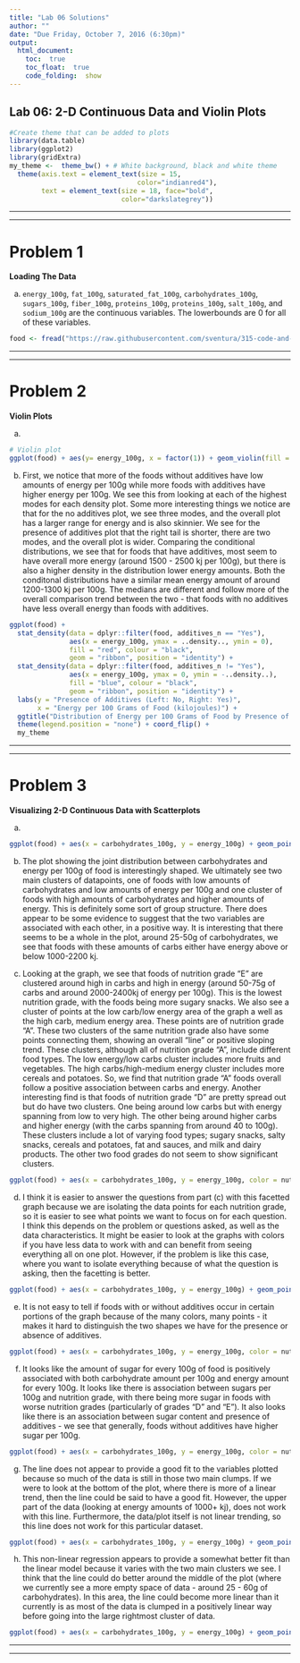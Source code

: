 ```yaml
---
title: "Lab 06 Solutions"
author: ""
date: "Due Friday, October 7, 2016 (6:30pm)"
output: 
  html_document:
    toc:  true
    toc_float:  true
    code_folding:  show
---
```



##  Lab 06:  2-D Continuous Data and Violin Plots

```r
#Create theme that can be added to plots
library(data.table)
library(ggplot2)
library(gridExtra)
my_theme <-  theme_bw() + # White background, black and white theme
  theme(axis.text = element_text(size = 15, 
                                color="indianred4"),
        text = element_text(size = 18, face="bold", 
                            color="darkslategrey"))
```

***
***

#  Problem 1

**Loading The Data**

a.  `energy_100g`, `fat_100g`, `saturated_fat_100g`, `carbohydrates_100g`, `sugars_100g`, `fiber_100g`, `proteins_100g`, `proteins_100g`, `salt_100g`, and `sodium_100g` are the continuous variables. The lowerbounds are 0 for all of these variables.

```r
food <- fread("https://raw.githubusercontent.com/sventura/315-code-and-datasets/master/data/food-facts.csv")
```


***
***


#  Problem 2

**Violin Plots**

a.  
```r

# Violin plot
ggplot(food) + aes(y= energy_100g, x = factor(1)) + geom_violin(fill = "red") + stat_summary(fun.y = mean, geom = "point", shape = 5, size = 4, color = "blue") + labs(y = "Energy per 100g (kj)", x = "Density of Foods") + ggtitle("Distribution of Energy per 100g of Food") + theme(axis.text.x = element_blank()) + my_theme + stat_summary(fun.y = median, geom = "point", shape = 3, size = 4, color = "white")
```

b.  First, we notice that more of the foods without additives have low amounts of energy per 100g while more foods with additives have higher energy per 100g.  We see this from looking at each of the highest modes for each density plot. Some more interesting things we notice are that for the no additives plot, we see three modes, and the overall plot has a larger range for energy and is also skinnier.  We see for the presence of additives plot that the right tail is shorter, there are two modes, and the overall plot is wider.  Comparing the conditional distributions, we see that for foods that have additives, most seem to have overall more energy (around 1500 - 2500 kj per 100g), but there is also a higher density in the distribution lower energy amounts.  Both the conditonal distributions have a similar mean energy amount of around 1200-1300 kj per 100g.  The medians are different and follow more of the overall comparison trend between the two - that foods with no additives have less overall energy than foods with additives.

```r
ggplot(food) + 
  stat_density(data = dplyr::filter(food, additives_n == "Yes"), 
               aes(x = energy_100g, ymax = ..density.., ymin = 0),
               fill = "red", colour = "black",
               geom = "ribbon", position = "identity") +
  stat_density(data = dplyr::filter(food, additives_n != "Yes"), 
               aes(x = energy_100g, ymax = 0, ymin = -..density..),
               fill = "blue", colour = "black",
               geom = "ribbon", position = "identity") +
  labs(y = "Presence of Additives (Left: No, Right: Yes)",
       x = "Energy per 100 Grams of Food (kilojoules)") + 
  ggtitle("Distribution of Energy per 100 Grams of Food by Presence of Additives") + 
  theme(legend.position = "none") + coord_flip() +
  my_theme
```

***
***

#  Problem 3

**Visualizing 2-D Continuous Data with Scatterplots**

a.  
```r
ggplot(food) + aes(x = carbohydrates_100g, y = energy_100g) + geom_point() + labs(x = "Carbohydrates per 100g (g)", y = "Energy per 100g (kj)") + ggtitle("Energy vs. Carbohydrates \n per 100g of Various Foods") + my_theme
```

b.  The plot showing the joint distribution between carbohydrates and energy per 100g of food is interestingly shaped.  We ultimately see two main clusters of datapoints, one of foods with low amounts of carbohydrates and low amounts of energy per 100g and one cluster of foods with high amounts of carbohydrates and higher amounts of energy.  This is definitely some sort of group structure.  There does appear to be some evidence to suggest that the two variables are associated with each other, in a positive way. It is interesting that there seems to be a whole in the plot, around 25-50g of carbohydrates, we see that foods with these amounts of carbs either have energy above or below 1000-2200 kj. 

c.  Looking at the graph, we see that foods of nutrition grade "E" are clustered around high in carbs and high in energy (around 50-75g of carbs and around 2000-2400kj of energy per 100g). This is the lowest nutrition grade, with the foods being more sugary snacks.  We also see a cluster of points at the low carb/low energy area of the graph a well as the high carb, medium energy area. These points are of nutrition grade "A". These two clusters of the same nutrition grade also have some points connecting them, showing an overall "line" or positive sloping trend. These clusters, although all of nutrition grade "A", include different food types. The low energy/low carbs cluster includes more fruits and vegetables.  The high carbs/high-medium energy cluster includes more cereals and potatoes. So, we find that nutrition grade "A" foods overall follow a positive association between carbs and energy. Another interesting find is that foods of nutrition grade "D" are pretty spread out but do have two clusters. One being around low carbs but with energy spanning from low to very high. The other being around higher carbs and higher energy (with the carbs spanning from around 40 to 100g). These clusters include a lot of varying food types; sugary snacks, salty snacks, cereals and potatoes, fat and sauces, and milk and dairy products. The other two food grades do not seem to show significant clusters.

```r
ggplot(food) + aes(x = carbohydrates_100g, y = energy_100g, color = nutrition_grade_fr) + geom_point() + labs(x = "Carbohydrates per 100g (g)", y = "Energy per 100g (kj)", color = "Nutrition Grade") + ggtitle("Energy vs. Carbohydrates per 100g of Various Foods") + my_theme
```

d.  I think it is easier to answer the questions from part (c) with this facetted graph because we are isolating the data points for each nutrition grade, so it is easier to see what points we want to focus on for each question. I think this depends on the problem or questions asked, as well as the data characteristics. It might be easier to look at the graphs with colors if you have less data to work with and can benefit from seeing everything all on one plot.  However, if the problem is like this case, where you want to isolate everything because of what the question is asking, then the facetting is better. 
```r
ggplot(food) + aes(x = carbohydrates_100g, y = energy_100g) + geom_point() + labs(x = "Carbohydrates per 100g (g)", y = "Energy per 100g (kj)", color = "Nutrition Grade") + ggtitle("Energy vs. Carbohydrates per 100g of Various Foods \n by Nutrition Grade") + my_theme + facet_grid(~nutrition_grade_fr)
```

e.  It is not easy to tell if foods with or without additives occur in certain portions of the graph because of the many colors, many points - it makes it hard to distinguish the two shapes we have for the presence or absence of additives.
```r
ggplot(food) + aes(x = carbohydrates_100g, y = energy_100g, color = nutrition_grade_fr) + geom_point() + labs(x = "Carbohydrates per 100g (g)", y = "Energy per 100g (kj)", color = "Nutrition Grade", shape = "Presence of Additives") + ggtitle("Energy vs. Carbohydrates per 100g of Foods, \n with Nutrition Grade and Additives") + my_theme + geom_point(aes(shape = additives_n), size = 2)
```

f.  It looks like the amount of sugar for every 100g of food is positively associated with both carbohydrate amount per 100g and energy amount for every 100g. It looks like there is association between sugars per 100g and nutrition grade, with there being more sugar in foods with worse nutrition grades (particularly of grades "D" and "E"). It also looks like there is an association between sugar content and presence of additives - we see that generally, foods without additives have higher sugar per 100g.

```r
ggplot(food) + aes(x = carbohydrates_100g, y = energy_100g, color = nutrition_grade_fr) + geom_point() + labs(x = "Carbohydrates per 100g (g)", y = "Energy per 100g (kj)", color = "Nutrition Grade", shape = "Presence of Additives", size = "Sugars per 100g (g)") + ggtitle("Energy vs. Carbohydrates per 100g of Foods, \n with Nutrition Grade, Additives, and Sugar Content") + my_theme + geom_point(aes(shape = additives_n), size = 2) + geom_point(aes(size = sugars_100g))
```

g.  The line does not appear to provide a good fit to the variables plotted because so much of the data is still in those two main clumps. If we were to look at the bottom of the plot, where there is more of a linear trend, then the line could be said to have a good fit.  However, the upper part of the data (looking at energy amounts of 1000+ kj), does not work with this line. Furthermore, the data/plot itself is not linear trending, so this line does not work for this particular dataset.
```r
ggplot(food) + aes(x = carbohydrates_100g, y = energy_100g) + geom_point() + labs(x = "Carbohydrates per 100g (g)", y = "Energy per 100g (kj)") + ggtitle("Energy vs. Carbohydrates \n per 100g of Various Foods") + my_theme + geom_smooth(method = lm, se = FALSE)
```

h.  This non-linear regression appears to provide a somewhat better fit than the linear model because it varies with the two main clusters we see. I think that the line could do better around the middle of the plot (where we currently see a more empty space of data - around 25 - 60g of carbohydrates).  In this area, the line could become more linear than it currently is as most of the data is clumped in a positively linear way before going into the large rightmost cluster of data.  
```r
ggplot(food) + aes(x = carbohydrates_100g, y = energy_100g) + geom_point() + labs(x = "Carbohydrates per 100g (g)", y = "Energy per 100g (kj)") + ggtitle("Energy vs. Carbohydrates \n per 100g of Various Foods") + my_theme + geom_smooth(method = loess, se = FALSE)
```

***
***
